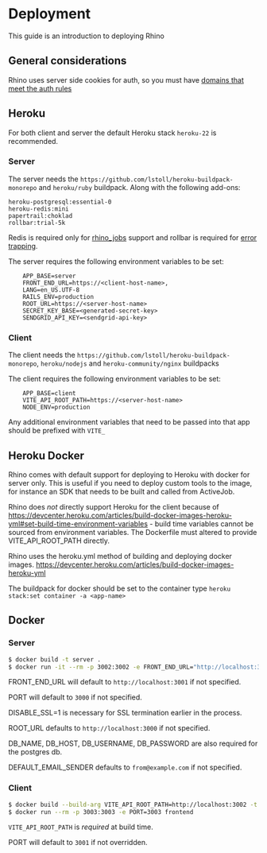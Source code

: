 # Deployment

This guide is an introduction to deploying Rhino

## General considerations

Rhino uses server side cookies for auth, so you must have [domains that meet the auth rules](/docs/concepts/auth)

## Heroku

For both client and server the default Heroku stack `heroku-22` is recommended.

### Server

The server needs the `https://github.com/lstoll/heroku-buildpack-monorepo` and `heroku/ruby` buildpack. Along with the following add-ons:

    heroku-postgresql:essential-0
    heroku-redis:mini
    papertrail:choklad
    rollbar:trial-5k

Redis is required only for [rhino_jobs](/docs/guides/jobs) support and rollbar is required for [error trapping](error_reporting).

The server requires the following environment variables to be set:

```env
    APP_BASE=server
    FRONT_END_URL=https://<client-host-name>,
    LANG=en_US.UTF-8
    RAILS_ENV=production
    ROOT_URL=https://<server-host-name>
    SECRET_KEY_BASE=<generated-secret-key>
    SENDGRID_API_KEY=<sendgrid-api-key>
```

### Client

The client needs the `https://github.com/lstoll/heroku-buildpack-monorepo`, `heroku/nodejs` and `heroku-community/nginx` buildpacks

The client requires the following environment variables to be set:

```env
    APP_BASE=client
    VITE_API_ROOT_PATH=https://<server-host-name>
    NODE_ENV=production
```

Any additional environment variables that need to be passed into that app should be prefixed with `VITE_`

## Heroku Docker

Rhino comes with default support for deploying to Heroku with docker for server only. This is useful if you need to deploy custom tools to the image, for instance an SDK that needs to be built and called from ActiveJob.

Rhino does _not_ directly support Heroku for the client because of https://devcenter.heroku.com/articles/build-docker-images-heroku-yml#set-build-time-environment-variables - build time variables cannot be sourced from environment variables. The Dockerfile must altered to provide VITE_API_ROOT_PATH directly.

Rhino uses the heroku.yml method of building and deploying docker images. https://devcenter.heroku.com/articles/build-docker-images-heroku-yml

The buildpack for docker should be set to the container type `heroku stack:set container -a <app-name>`

## Docker

### Server

```bash
$ docker build -t server .
$ docker run -it --rm -p 3002:3002 -e FRONT_END_URL="http://localhost:3003" -e PORT=3002 -e DISABLE_SSL=1 -e ROOT_URL=http://localhost:3002 server
```

FRONT_END_URL will default to `http://localhost:3001` if not specified.

PORT will default to `3000` if not specified.

DISABLE_SSL=1 is necessary for SSL termination earlier in the process.

ROOT_URL defaults to `http://localhost:3000` if not specified.

DB_NAME, DB_HOST, DB_USERNAME, DB_PASSWORD are also required for the postgres db.

DEFAULT_EMAIL_SENDER defaults to `from@example.com` if not specified.

### Client

```bash
$ docker build --build-arg VITE_API_ROOT_PATH=http://localhost:3002 -t frontend .
$ docker run --rm -p 3003:3003 -e PORT=3003 frontend
```

`VITE_API_ROOT_PATH` is _required_ at build time.

PORT will default to `3001` if not overridden.
